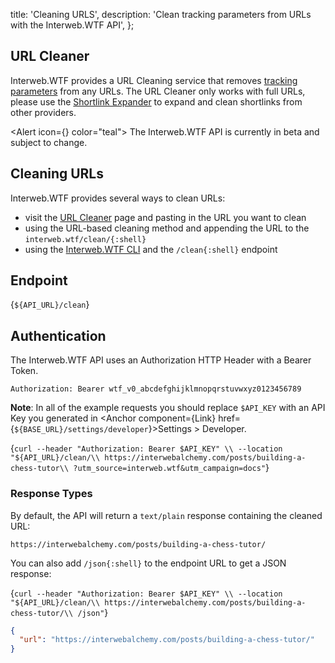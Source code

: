   title: 'Cleaning URLS',
  description:
    'Clean tracking parameters from URLs with the Interweb.WTF API',
};


## URL Cleaner

Interweb.WTF provides a URL Cleaning service that removes [tracking parameters](https://support.google.com/google-ads/answer/6277564)
from any URLs. The URL Cleaner only works with full URLs, please use the [Shortlink Expander](/is) to expand and clean shortlinks from other providers.

<Alert icon={<IconInfoCircle />} color="teal">
  The Interweb.WTF API is currently in beta and subject to change.
</Alert>

## Cleaning URLs

Interweb.WTF provides several ways to clean URLs:

- visit the [URL Cleaner](/clean) page and pasting in the URL you want to clean
- using the URL-based cleaning method and appending the URL to the `interweb.wtf/clean/{:shell}`
- using the [Interweb.WTF CLI](/docs/cli) and the `/clean{:shell}` endpoint

## Endpoint

<CodeBlock lang="shell">{`${API_URL}/clean`}</CodeBlock>

## Authentication

The Interweb.WTF API uses an Authorization HTTP Header with a Bearer Token.

```http
Authorization: Bearer wtf_v0_abcdefghijklmnopqrstuvwxyz0123456789
```

**Note**: In all of the example requests you should replace `$API_KEY` with an API
Key you generated in <Anchor component={Link} href={`${BASE_URL}/settings/developer`}>Settings > Developer</Anchor>.

<CodeBlock lang="shell">{`curl --header "Authorization: Bearer $API_KEY" \\
  --location "${API_URL}/clean/\\
  https://interwebalchemy.com/posts/building-a-chess-tutor\\
  ?utm_source=interweb.wtf&utm_campaign=docs"`}</CodeBlock>

### Response Types

By default, the API will return a `text/plain` response containing the cleaned URL:

```text
https://interwebalchemy.com/posts/building-a-chess-tutor/
```

You can also add `/json{:shell}` to the endpoint URL to get a JSON response:

<CodeBlock lang="shell">{`curl --header "Authorization: Bearer $API_KEY" \\
  --location "${API_URL}/clean/\\
  https://interwebalchemy.com/posts/building-a-chess-tutor/\\
  /json"`}</CodeBlock>

```json
{
  "url": "https://interwebalchemy.com/posts/building-a-chess-tutor/"
}
```
